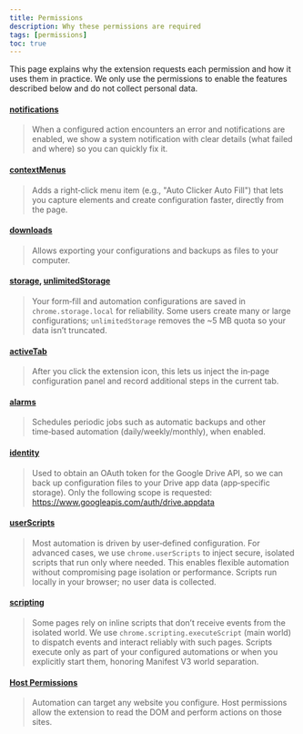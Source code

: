 ```yaml
---
title: Permissions
description: Why these permissions are required
tags: [permissions]
toc: true
---
```


This page explains why the extension requests each permission and how it uses them in practice. We only use the permissions to enable the features described below and do not collect personal data.

<Callout type="info">

#### [notifications](https://developer.chrome.com/docs/extensions/reference/notifications/)

> When a configured action encounters an error and notifications are enabled, we show a system notification with clear details (what failed and where) so you can quickly fix it.

</Callout>

<Callout type="info">

#### [contextMenus](https://developer.chrome.com/docs/extensions/reference/contextMenus/)

> Adds a right‑click menu item (e.g., "Auto Clicker Auto Fill") that lets you capture elements and create configuration faster, directly from the page.

</Callout>

<Callout type="info">

#### [downloads](https://developer.chrome.com/docs/extensions/reference/downloads/)

> Allows exporting your configurations and backups as files to your computer.

</Callout>

<Callout type="info">

#### [storage](https://developer.chrome.com/docs/extensions/reference/storage/), [unlimitedStorage](https://developer.chrome.com/docs/extensions/reference/permissions/#permission-unlimitedStorage)

> Your form‑fill and automation configurations are saved in `chrome.storage.local` for reliability.
> Some users create many or large configurations; `unlimitedStorage` removes the ~5 MB quota so your data isn’t truncated.

</Callout>

<Callout type="info">

#### [activeTab](https://developer.chrome.com/docs/extensions/reference/activeTab/)

> After you click the extension icon, this lets us inject the in‑page configuration panel and record additional steps in the current tab.

</Callout>

<Callout type="info">

#### [alarms](https://developer.chrome.com/docs/extensions/reference/alarms/)

> Schedules periodic jobs such as automatic backups and other time‑based automation (daily/weekly/monthly), when enabled.

</Callout>

<Callout type="info">

#### [identity](https://developer.chrome.com/docs/extensions/reference/identity/)

> Used to obtain an OAuth token for the Google Drive API, so we can back up configuration files to your Drive app data (app‑specific storage).
> Only the following scope is requested: https://www.googleapis.com/auth/drive.appdata

</Callout>

<Callout type="info">

#### [userScripts](https://developer.chrome.com/docs/extensions/reference/userScripts/)

> Most automation is driven by user‑defined configuration. For advanced cases, we use `chrome.userScripts` to inject secure, isolated scripts that run only where needed.
> This enables flexible automation without compromising page isolation or performance. Scripts run locally in your browser; no user data is collected.

</Callout>

<Callout type="info">

#### [scripting](https://developer.chrome.com/docs/extensions/reference/scripting/)

> Some pages rely on inline scripts that don’t receive events from the isolated world. We use `chrome.scripting.executeScript` (main world) to dispatch events and interact reliably with such pages.
> Scripts execute only as part of your configured automations or when you explicitly start them, honoring Manifest V3 world separation.

</Callout>

<Callout type="info">

#### [Host Permissions](https://developer.chrome.com/docs/extensions/reference/permissions/#host-permissions)

> Automation can target any website you configure. Host permissions allow the extension to read the DOM and perform actions on those sites.

</Callout>

